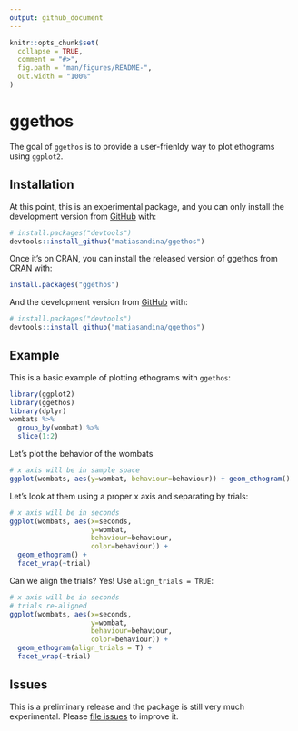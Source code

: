 ```yaml
---
output: github_document
---
```


<!-- README.md is generated from README.Rmd. Please edit that file -->

```r
knitr::opts_chunk$set(
  collapse = TRUE,
  comment = "#>",
  fig.path = "man/figures/README-",
  out.width = "100%"
)
```
# ggethos

<!-- badges: start -->
<!-- badges: end -->

The goal of `ggethos` is to provide a user-frienldy way to plot ethograms using `ggplot2`.

## Installation

At this point, this is an experimental package, and you can only install the development version from [GitHub](https://github.com/) with:

``` r
# install.packages("devtools")
devtools::install_github("matiasandina/ggethos")
```

Once it's on CRAN, you can install the released version of ggethos from [CRAN](https://CRAN.R-project.org) with:

``` r
install.packages("ggethos")
```

And the development version from [GitHub](https://github.com/) with:

``` r
# install.packages("devtools")
devtools::install_github("matiasandina/ggethos")
```
## Example

This is a basic example of plotting ethograms with `ggethos`:

```r
library(ggplot2)
library(ggethos)
library(dplyr)
wombats %>% 
  group_by(wombat) %>% 
  slice(1:2)
```
Let's plot the behavior of the wombats 

```r
# x axis will be in sample space
ggplot(wombats, aes(y=wombat, behaviour=behaviour)) + geom_ethogram() 
```

Let's look at them using a proper x axis and separating by trials:

```r
# x axis will be in seconds
ggplot(wombats, aes(x=seconds, 
                    y=wombat, 
                    behaviour=behaviour,
                    color=behaviour)) + 
  geom_ethogram() +
  facet_wrap(~trial)
```

Can we align the trials? Yes! Use `align_trials = TRUE`: 

```r
# x axis will be in seconds
# trials re-aligned
ggplot(wombats, aes(x=seconds, 
                    y=wombat, 
                    behaviour=behaviour,
                    color=behaviour)) + 
  geom_ethogram(align_trials = T) +
  facet_wrap(~trial)
```


## Issues

This is a preliminary release and the package is still very much experimental. Please [file issues](https://github.com/matiasandina/ggethos/issues) to improve it. 
